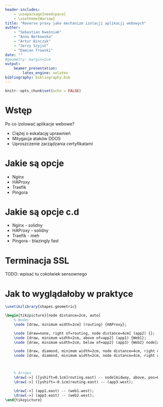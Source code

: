 ```yaml
---
header-includes:
    - \usepackage{needspace}
    - \usetheme{Warsaw}
title: "Reverse proxy jako mechanizm izolacji aplikacji webowych"
author:
    - "Sebastian Kwaśniak"
    - "Anna Berkowska"
    - "Artur Binczyk"
    - "Jerzy Szyjut"
    - "Damian Trowski"
date: ""
#geometry: margin=2cm
output:
    beamer_presentation:
        latex_engine: xelatex
bibliography: bibliography.bib
---
```


```r
knitr::opts_chunk$set(echo = FALSE)
```

# Wstęp

Po co izolować aplikacje webowe?

- Ciężej o eskalację uprawnień
- Mitygacja ataków DDOS
- Uproszczenie zarządzania certyfikatami

# Jakie są opcje

- Nginx
- HAProxy
- Traefik
- Pingora

# Jakie są opcje c.d

- \color{green}Nginx \color{black} - solidny
- \color{black}HAProxy - solidny
- Traefik - meh
- \color{red}Pingora \color{black} - blazingly fast

# Terminacja SSL

TODO: wpisać tu cokolwiek sensownego

# Jak to wyglądałoby w praktyce

```tikz

\usetikzlibrary{shapes.geometric}

\begin{tikzpicture}[node distance=2cm, auto]
    % Nodes
    \node [draw, minimum width=2cm] (routing) {HAProxy};

    \node [draw=none, right of=routing, node distance=4cm] (app2) {};
    \node [draw, minimum width=2cm, above of=app2] (app1) {Web1};
    \node [draw, minimum width=2cm, below of=app2] (app3) {Web2} node[above] at (app3.north) {Terminacja SSL};

    \node [draw, diamond, minimum width=2cm, node distance=4cm, right of=app1] (web1) {web1.delira.pl};
    \node [draw, diamond, minimum width=2cm, node distance=4cm, right of=app3] (web2) {web2.delira.pl};



    % Arrows
    \draw[->] ([yshift=0.1cm]routing.east) -- node[midway, above, pos=0.5, font=\small] {Terminacja SSL} (app1.west);
    \draw[->] ([yshift=-0.1cm]routing.east) -- (app3.west);

    \draw[->] (app1.east) -- (web1.west);
    \draw[->] (app3.east) -- (web2.west);
\end{tikzpicture}
```

